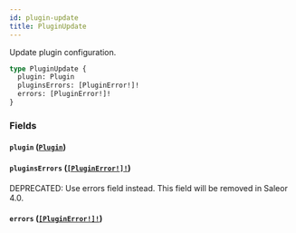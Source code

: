 ```yaml
---
id: plugin-update
title: PluginUpdate
---
```


Update plugin configuration.

```graphql
type PluginUpdate {
  plugin: Plugin
  pluginsErrors: [PluginError!]!
  errors: [PluginError!]!
}
```

### Fields

#### `plugin` ([`Plugin`](../../../developer/api-reference/objects/plugin))

#### `pluginsErrors` ([`[PluginError!]!`](../../../developer/api-reference/objects/plugin-error))

<span class="badge badge--warning">DEPRECATED: Use errors field instead. This field will be removed in Saleor 4.0.</span>

#### `errors` ([`[PluginError!]!`](../../../developer/api-reference/objects/plugin-error))
